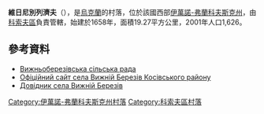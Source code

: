 {{coord|48|24|25|N|24|46|51|E|scale:30000|display=title}}

'''維日尼別列濟夫'''（{{lang-uk|Вижній Березів}}），是[[烏克蘭|烏克蘭]]的村落，位於該國西部[[伊萬諾-弗蘭科夫斯克州|伊萬諾-弗蘭科夫斯克州]]，由[[科索夫區|科索夫區]]負責管轄，始建於1658年，面積19.27平方公里，2001年人口1,626。

==參考資料==
*[https://web.archive.org/web/20161113165922/http://vyzhnii-bereziv.kosiv.net/ Вижньоберезівська сільська рада]
* [https://web.archive.org/web/20161113165922/http://vyzhnii-bereziv.kosiv.net/ Офіційний сайт села Вижній Березів Косівського району]{{ref-uk}}
* [http://kosiv.org.ua/index.cfm/do/villages.v-bereziv Довідник села Вижній Березів]{{ref-uk}}

{{DEFAULTSORT:Вижній Березів}}
[[Category:伊萬諾-弗蘭科夫斯克州村落|Category:伊萬諾-弗蘭科夫斯克州村落]]
[[Category:科索夫區村落|Category:科索夫區村落]]


{{IvanoFrankivsk-geo-stub}}